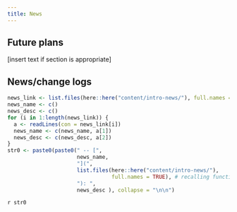 ```yaml
---
title: News
---
```


## Future plans

[insert text if section is appropriate]

## News/change logs

```r
news_link <- list.files(here::here("content/intro-news/"), full.names = TRUE)
news_name <- c()
news_desc <- c()
for (i in 1:length(news_link)) {
  a <- readLines(con = news_link[i])
  news_name <- c(news_name, a[1])
  news_desc <- c(news_desc, a[2])
}
str0 <- paste0(paste0(" -- [",
                      news_name,
                      "](",
                      list.files(here::here("content/intro-news/"), 
                                 full.names = TRUE), # recalling function so it prints relative directory during quarto render (I hope)
                      "): ", 
                      news_desc ), collapse = "\n\n")
```

`r str0`

